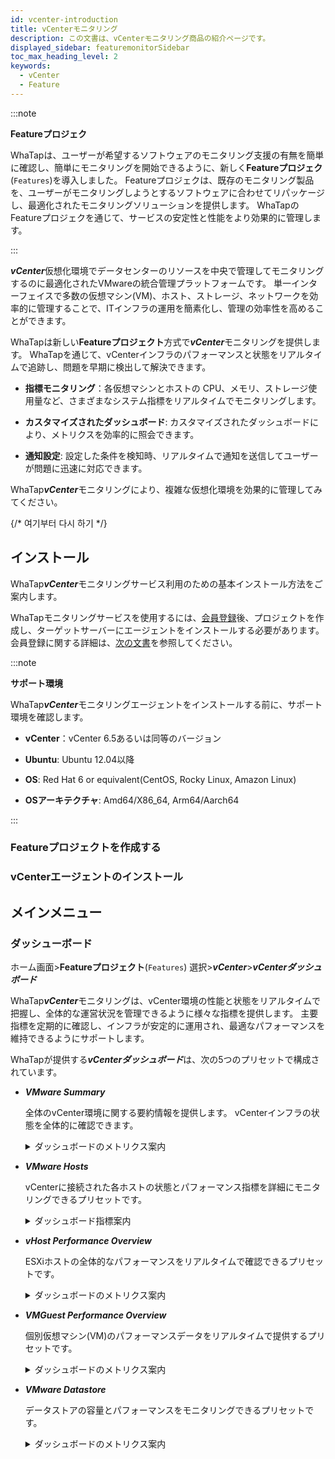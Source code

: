 ```yaml
---
id: vcenter-introduction
title: vCenterモニタリング
description: この文書は、vCenterモニタリング商品の紹介ページです。
displayed_sidebar: featuremonitorSidebar
toc_max_heading_level: 2
keywords:
  - vCenter
  - Feature
---
```



:::note

**Featureプロジェク**<ScrollToLink anchor='feature-project' />

WhaTapは、ユーザーが希望するソフトウェアのモニタリング支援の有無を簡単に確認し、簡単にモニタリングを開始できるように、新しく**Featureプロジェク**(<code class='Features'>Features</code>)を導入しました。 Featureプロジェクは、既存のモニタリング製品を、ユーザーがモニタリングしようとするソフトウェアに合わせてリパッケージし、最適化されたモニタリングソリューションを提供します。 WhaTapのFeatureプロジェクを通じて、サービスの安定性と性能をより効果的に管理します。 

:::

***vCenter***仮想化環境でデータセンターのリソースを中央で管理してモニタリングするのに最適化されたVMwareの統合管理プラットフォームです。 単一インターフェイスで多数の仮想マシン(VM)、ホスト、ストレージ、ネットワークを効率的に管理することで、ITインフラの運用を簡素化し、管理の効率性を高めることができます。

WhaTapは新しい**Featureプロジェクト**方式で***vCenter***モニタリングを提供します。 WhaTapを通じて、vCenterインフラのパフォーマンスと状態をリアルタイムで追跡し、問題を早期に検出して解決できます。

- **指標モニタリング**：各仮想マシンとホストの CPU、メモリ、ストレージ使用量など、さまざまなシステム指標をリアルタイムでモニタリングします。

- **カスタマイズされたダッシュボード**: カスタマイズされたダッシュボードにより、メトリクスを効率的に照会できます。

- **通知設定**: 設定した条件を検知時、リアルタイムで通知を送信してユーザーが問題に迅速に対応できます。

WhaTap***vCenter***モニタリングにより、複雑な仮想化環境を効果的に管理してみてください。

{/* 여기부터 다시 하기 */}

## インストール

WhaTap***vCenter***モニタリングサービス利用のための基本インストール方法をご案内します。 

WhaTapモニタリングサービスを使用するには、[会員登録](https://www.whatap.io/ja/signup/)後、プロジェクトを作成し、ターゲットサーバーにエージェントをインストールする必要があります。 会員登録に関する詳細は、[次の文書](../account/account-manage)を参照してください。 

:::note 

**サポート環境**<ScrollToLink anchor='vcenter-supported-env' />

WhaTap***vCenter***モニタリングエージェントをインストールする前に、サポート環境を確認します。 

- **vCenter**：vCenter 6.5あるいは同等のバージョン

- **Ubuntu**: Ubuntu 12.04以降

- **OS**: Red Hat 6 or equivalent(CentOS, Rocky Linux, Amazon Linux)

- **OSアーキテクチャ**: Amd64/X86_64, Arm64/Aarch64

:::

### Featureプロジェクトを作成する


<CreateFeature />

### vCenterエージェントのインストール

<InstallFeature name='vCenter エージェントインストール' />

## メインメニュー

### ダッシューボード

ホーム画面>**Featureプロジェクト**(<code class='Features'>Features</code>) 選択>***vCenter***>***vCenterダッシュボード***

WhaTap***vCenter***モニタリングは、vCenter環境の性能と状態をリアルタイムで把握し、全体的な運営状況を管理できるように様々な指標を提供します。 主要指標を定期的に確認し、インフラが安定的に運用され、最適なパフォーマンスを維持できるようにサポートします。

WhaTapが提供する***vCenterダッシュボード***は、次の5つのプリセットで構成されています。

- ***VMware Summary***

  全体のvCenter環境に関する要約情報を提供します。 vCenterインフラの状態を全体的に確認できます。

  <details>
  <summary>ダッシュボードのメトリクス案内</summary>

  #### ***Datacenter***

  - ***vSphere Overview***：vCenter環境に関する重要な指標を要約して提供します。

    - ***vCenter***：モニタリング中のvCenterインスタンスの数を示します。

    - ***Cluster***：管理中のクラスターの合計を示します。

    - ***ESXHost***：現在管理中のESXi ホストの数を表示します。

    - ***VM***：モニタリング中の仮想マシン(Virtual Machines)の合計を示します。

    - ***Datastore***：現在管理中のデータストアの数を表示します

  #### ***Cluster***

  - ***Uptime***：各vCenterのクラスター稼働時間を秒単位で示します。

    - ***vCenter***：そのクラスターが管理されるvCenterのIP住所を表示します。

    - ***clustername***：クラスター名を表示します。

    - ***Uptime Seconds***：クラスターの稼働時間(秒)を示します。

  - ***CPU Usage***：クラスターのCPU使用量をパーセントで示します。

    - ***vCenter***：CPU使用量を管理中のvCenterサーバーのIP住所を示します。

    - ***cluster***：クラスター名を示します。

    - ***CPU Usage***：クラスター内のCPU使用量のパーセント(%)を表示します。

  - ***Memory Usage***：クラスターのメモリ使用量をパーセントで表示します。

    - ***vCenter***：管理中のvCenterサーバーのIP住所を示します。

    - ***clustername***：クラスター名を表示します。

    - ***Memory Usage***：クラスター内のメモリ使用量をパーセントで示します。

  #### ***Over Provisioned***

  - ***All Overprovisioned CPU***：CPUが割り当てられている状態を示します。

    - ***Host***：CPUリソースが過割り当てされているホストの数を示します。

    - ***VM***：CPUが過割り当てされている仮想マシンの数を示します。

    - ***Over Ratio***：CPU過割り当ての比率を表示します。

  - ***All Overprovisioned Memory***：メモリが過割り当てされている状態を示します。

    - ***Host***：メモリリソースが過割り当てされているホストの数を示します。

    - ***VM***：メモリが過割り当てされている仮想マシンの数を示します。

    - ***Over Ratio***：メモリの過割り当ての比率を表示します。

  #### ***Cluster Status***

  - ***Cluster CPU Usage %***：クラスターのCPU使用率を時間の経過に伴うグラフで視覚化します。

  - ***Cluster Memory Usage %***：クラスターのメモリ使用率をグラフで表示します。

  - ***Cluster Network Usage***：クラスターのネットワーク使用量を時間の経過とともに視覚化したグラフです。

  - ***Cluster Storage Adapter***：クラスターでのストレージアダプターの使用量を視覚的に示します。

  - ***Datastore - Usage Capacity***：データストアの使用量と容量をグラフで表示します。

  </details>

- ***VMware Hosts***

  vCenterに接続された各ホストの状態とパフォーマンス指標を詳細にモニタリングできるプリセットです。

  <details>
  <summary>ダッシュボード指標案内</summary>

  #### ***Hosts***

  - ***Uptime***：各ホストの稼働時間を確認できます。

  - ***CPU Usage MHZ***：ホストのCPU使用量をMHz単位で表示します。

  - ***Memory Usage***：ホストで使用中のメモリ容量をGB単位で示します。

  - ***CPU Usage %***：各ホストのCPU使用率をパーセントで示します。

  - ***Memory Usage %***：ホストのメモリ使用率をパーセントで表示します。

  #### ***パフォーマンス指標グラフ***

  - ***CPU Utilization Avg %***：各ホストのCPU平均使用率を時間の経過に応じたグラフで表示します。

  - ***CPU Ready ms***：CPUが使用準備状態で待機した時間をms単位で示します。

  - ***Disk IO***：ディスク入出力のジョブ数を時間の経過とともに視覚化します。

  - ***Memory Utilization***：ホストのメモリ使用率を時間とともに表示します。

  - ***Network Usage***：ネットワーク帯域幅の使用量を時間の経過とともにグラフで視覚化します。

  - ***Storage Adapter IOPS***：ストレージアダプターの毎秒入出力作業数(IOPS)を視覚的に示します。

  </details>

- ***vHost Performance Overview***

  ESXiホストの全体的なパフォーマンスをリアルタイムで確認できるプリセットです。

  <details>
  <summary>ダッシュボードのメトリクス案内</summary>

  #### ***[vHost] CPU/MEM***

  - ***CPU-TotalUsage(%)***：ホストのCPU総使用率をパーセントで表示します。

  - ***CPU-TotalUsage(MHz)***：各時間帯別ホストのCPU使用量をMHz単位で表示します。

  - ***CPU-Ready(%)***：ホストのCPU待機時間を秒単位で示します。

  - ***MEM-Usage(%)***：ホストのメモリ使用率をパーセントで表示します。

  - ***MEM-Granted(KB)***：ホストに割り当てられたメモリ量をKB単位で表示します。

  - ***MEM-Active(KB)***：ホストで実際に使用しているメモリ量をKB単位で示します。

  - ***MEM-Vmmented(KB)***：メモリの過割り当てによるオーバーヘッドメモリの量を表示します。

  #### ***[vHost] NET Rx+Tx / Datastore R/W Total***

  - ***NET-Total(Kbps): RX+TX***：ホストのネットワーク送受信データをKbps単位で視覚化して表示します。

  - ***Datastore R/W Total(KBps)***：データストアの読み書き作業速度をKBps単位で表示します。

  #### ***[vHost] Running VM(s)***

  - ***Running VM(s)***：現在ホストで実行されている仮想マシンの数を示します。

  </details>

- ***VMGuest Performance Overview***

  個別仮想マシン(VM)のパフォーマンスデータをリアルタイムで提供するプリセットです。

  <details>
  <summary>ダッシュボードのメトリクス案内</summary>

  #### ***VMGuest(s) CPU / MEM Overview***

  - ***VMGuest-CPU-Usage(MHz)***：各VMのCPU使用量をMHz単位で視覚化し、時間帯別 CPUリソースの使用状況を表示します。

  - ***VMGuest-CPU-Ready(%)***：VMがCPUを使用する前に待機した時間を秒単位で表示します。

  - ***VMGuest-MEM-Active(KB)***：各VMで活性化されたメモリ使用量をKB単位で表示します。

  - ***VMGuest-MEM-Vmmentedctl(KB)***：メモリの過割り当てのステータスを意味します。 スワップファイルなどにより発生したオーバーヘッドメモリ量をKB単位で表示します。

  #### ***VMGuest(s) NET / Datastore Overview***

  - ***VMGuest-NET-Total(Kbps)***：VMのネットワークトラフィック(送信および受信)をKbps単位で表示します。

  - ***VMGuest-Datastore-RWTotal(KBps)***：各VMがデータストアで処理する読み書き作業をKBps単位で表示して入出力(I/O) パフォーマンスを示します。

  </details>

- ***VMware Datastore***

  データストアの容量とパフォーマンスをモニタリングできるプリセットです。

  <details>
  <summary>ダッシュボードのメトリクス案内</summary>

  - ***Usage Capacity***(使用容量)：各データストアが現在使用している容量をパーセントで表示します。

  - ***Total Capacity***(全容量)：データストアの総容量を表示します。 

  - ***Free Capacity***(残りの容量)：データストアで残りの容量を表示します。 

  </details>

